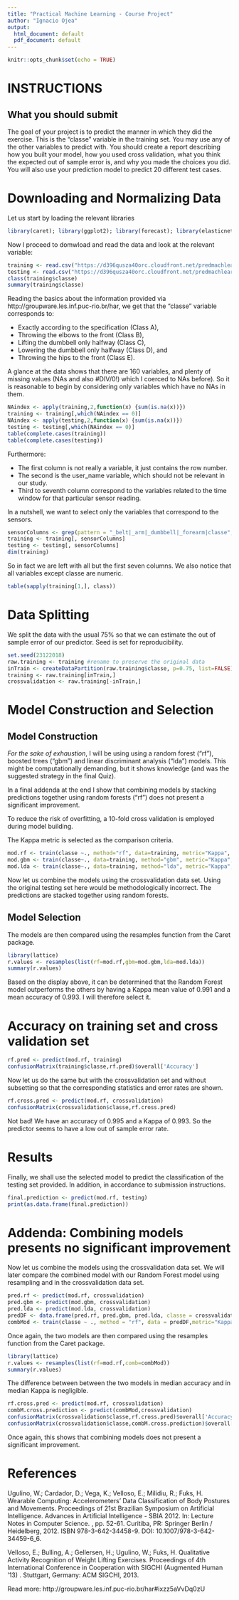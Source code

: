 ```yaml
---
title: "Practical Machine Learning - Course Project"
author: "Ignacio Ojea"
output:
  html_document: default
  pdf_document: default
---
```


```r
knitr::opts_chunk$set(echo = TRUE)
```

# INSTRUCTIONS

## What you should submit

The goal of your project is to predict the manner in which they did the exercise. This is the "classe" variable in the training set. You may use any of the other variables to predict with. You should create a report describing how you built your model, how you used cross validation, what you think the expected out of sample error is, and why you made the choices you did. You will also use your prediction model to predict 20 different test cases.


# Downloading and Normalizing Data

Let us start by loading the relevant libraries
```r
library(caret); library(ggplot2); library(forecast); library(elasticnet)
```

Now I proceed to domwload and read the data and look at the relevant variable:

```r
training <- read.csv("https://d396qusza40orc.cloudfront.net/predmachlearn/pml-training.csv", na.strings=c('NA','','#DIV/0!'))
testing <- read.csv("https://d396qusza40orc.cloudfront.net/predmachlearn/pml-testing.csv", na.strings=c('NA','','#DIV/0!'))
class(training$classe)
summary(training$classe)
```

Reading the basics about the information provided via http://groupware.les.inf.puc-rio.br/har, we get that the "classe" variable corresponds to:

- Exactly according to the specification (Class A),
- Throwing the elbows to the front (Class B), 
- Lifting the dumbbell only halfway (Class C), 
- Lowering the dumbbell only halfway (Class D), and 
- Throwing the hips to the front (Class E).

A glance at the data shows that there are 160 variables, and plenty of missing values (NAs and also #DIV/0!) which I coerced to NAs before). So it is reasonable to begin by considering only variables which have no NAs in them.

```r
NAindex <- apply(training,2,function(x) {sum(is.na(x))})
training <- training[,which(NAindex == 0)]
NAindex <- apply(testing,2,function(x) {sum(is.na(x))})
testing <- testing[,which(NAindex == 0)]
table(complete.cases(training))
table(complete.cases(testing))
```

Furthermore:

- The first column is not really a variable, it just contains the row number.
- The second is the user_name variable, which should not be relevant in our study.
- Third to seventh column correspond to the variables related to the time window for that particular sensor reading.

In a nutshell, we want to select only the variables that correspond to the sensors.

```r
sensorColumns <- grep(pattern = "_belt|_arm|_dumbbell|_forearm|classe", names(training))
training <- training[, sensorColumns]
testing <- testing[, sensorColumns]
dim(training)
```
So in fact we are left with all but the first seven columns.
We also notice that all variables except classe are numeric.

```r
table(sapply(training[1,], class))
```

# Data Splitting

We split the data with the usual 75% so that we can estimate the out of sample error of our predictor. Seed is set for reproducibility.

```r
set.seed(23122018)
raw.training <- training #rename to preserve the original data
inTrain <- createDataPartition(raw.training$classe, p=0.75, list=FALSE)
training <- raw.training[inTrain,]
crossvalidation <- raw.training[-inTrain,]
```

# Model Construction and Selection

## Model Construction

*For the sake of exhaustion*, I will be using using a random forest ("rf"), boosted trees ("gbm") and linear discriminant analysis ("lda") models. This might be computationally demanding, but it shows knowledge (and was the suggested strategy in the final Quiz).

In a final addenda at the end I show that combining models by stacking predictions together using random forests ("rf") does not present a significant improvement.

To reduce the risk of overfitting, a 10-fold cross validation is employed during model building.

The Kappa metric is selected as the comparison criteria.

```r
mod.rf <- train(classe ~., method="rf", data=training, metric="Kappa", trControl=trainControl(method='cv',number=10))
mod.gbm <- train(classe~., data=training, method="gbm", metric="Kappa",trControl=trainControl(method='cv',number=10),verbose=FALSE)
mod.lda <- train(classe~., data=training, method="lda", metric="Kappa",trControl=trainControl(method='cv',number=10))
```

Now let us combine the models using the crossvalidation data set. Using the original testing set here would be methodologically incorrect. The predictions are stacked together using random forests.

## Model Selection

The models are then compared using the resamples function from the Caret package.

```r
library(lattice)
r.values <- resamples(list(rf=mod.rf,gbm=mod.gbm,lda=mod.lda))
summary(r.values)
```

Based on the display above, it can be determined that the Random Forest model outperforms the others by having a Kappa mean value of 0.991 and a mean accuracy of 0.993. I will therefore select it.

# Accuracy on training set and cross validation set

```r
rf.pred <- predict(mod.rf, training)
confusionMatrix(training$classe,rf.pred)$overall['Accuracy']
```

Now let us do the same but with the crossvalidation set and without subsetting so that the corresponding statistics and error rates are shown.

```r
rf.cross.pred <- predict(mod.rf, crossvalidation)
confusionMatrix(crossvalidation$classe,rf.cross.pred)
```

Not bad! We have an accuracy of 0.995 and a Kappa of 0.993. So the predictor seems to have a low out of sample error rate.

# Results

Finally, we shall use the selected model to predict the classification of the testing set provided. In addition, in
accordance to submission instructions.

```r
final.prediction <- predict(mod.rf, testing)
print(as.data.frame(final.prediction))
```

# Addenda: Combining models presents no significant improvement

Now let us combine the models using the crossvalidation data set. We will later compare the combined model with our Random Forest model using resampling and in the crossvalidation data set.

```r
pred.rf <- predict(mod.rf, crossvalidation)
pred.gbm <- predict(mod.gbm, crossvalidation)
pred.lda <- predict(mod.lda, crossvalidation)
predDF <- data.frame(pred.rf, pred.gbm, pred.lda, classe = crossvalidation$classe)
combMod <- train(classe ~ ., method = "rf", data = predDF,metric="Kappa",trControl=trainControl(method='cv',number=10))
```

Once again, the two models are then compared using the resamples function from the Caret package.

```r
library(lattice)
r.values <- resamples(list(rf=mod.rf,comb=combMod))
summary(r.values)
```

The difference between between the two models in median accuracy and in median Kappa is negligible.

```r
rf.cross.pred <- predict(mod.rf, crossvalidation)
combM.cross.prediction <- predict(combMod,crossvalidation)
confusionMatrix(crossvalidation$classe,rf.cross.pred)$overall['Accuracy']
confusionMatrix(crossvalidation$classe,combM.cross.prediction)$overall['Accuracy']
```

Once again, this shows that combining models does not present a significant improvement.

# References

Ugulino, W.; Cardador, D.; Vega, K.; Velloso, E.; Milidiu, R.; Fuks, H. Wearable Computing: Accelerometers' Data Classification of Body Postures and Movements. Proceedings of 21st Brazilian Symposium on Artificial Intelligence. Advances in Artificial Intelligence - SBIA 2012. In: Lecture Notes in Computer Science. , pp. 52-61. Curitiba, PR: Springer Berlin / Heidelberg, 2012. ISBN 978-3-642-34458-9. DOI: 10.1007/978-3-642-34459-6_6.

Velloso, E.; Bulling, A.; Gellersen, H.; Ugulino, W.; Fuks, H. Qualitative Activity Recognition of Weight Lifting Exercises. Proceedings of 4th International Conference in Cooperation with SIGCHI (Augmented Human '13) . Stuttgart, Germany: ACM SIGCHI, 2013.

Read more: http://groupware.les.inf.puc-rio.br/har#ixzz5aVvDq0zU


